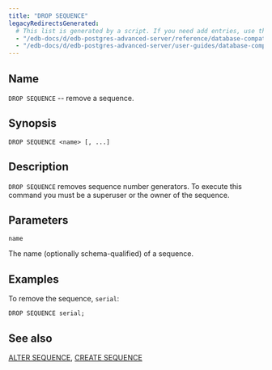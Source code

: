 ```yaml
---
title: "DROP SEQUENCE"
legacyRedirectsGenerated:
  # This list is generated by a script. If you need add entries, use the `legacyRedirects` key.
  - "/edb-docs/d/edb-postgres-advanced-server/reference/database-compatibility-for-oracle-developers-reference-guide/9.6/Database_Compatibility_for_Oracle_Developers_Reference_Guide.1.070.html"
  - "/edb-docs/d/edb-postgres-advanced-server/user-guides/database-compatibility-for-oracle-developers-guide/9.5/Database_Compatibility_for_Oracle_Developers_Guide.1.096.html"
---
```


<div id="drop_sequence" class="registered_link"></div>

## Name

`DROP SEQUENCE` -- remove a sequence.

## Synopsis

```text
DROP SEQUENCE <name> [, ...]
```

## Description

`DROP SEQUENCE` removes sequence number generators. To execute this command you must be a superuser or the owner of the sequence.

## Parameters

`name`

 The name (optionally schema-qualified) of a sequence.

## Examples

To remove the sequence, `serial`:

```text
DROP SEQUENCE serial;
```

## See also

[ALTER SEQUENCE](10_alter_sequence/#alter_sequence), [CREATE SEQUENCE](34_create_sequence/#create_sequence)
